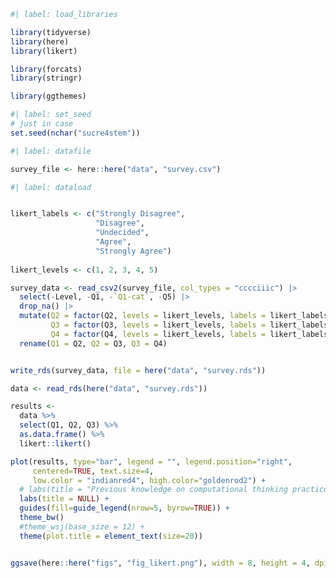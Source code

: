 ```r
#| label: load_libraries

library(tidyverse)
library(here)
library(likert)

library(forcats)
library(stringr)

library(ggthemes)

```

```r
#| label: set_seed
# just in case
set.seed(nchar("sucre4stem"))
```

```r
#| label: datafile

survey_file <- here::here("data", "survey.csv")
```

```r
#| label: dataload


likert_labels <- c("Strongly Disagree",
                   "Disagree",
                   "Undecided",
                   "Agree",
                   "Strongly Agree") 
  
likert_levels <- c(1, 2, 3, 4, 5)

survey_data <- read_csv2(survey_file, col_types = "cccciiic") |>
  select(-Level, -Q1, -`Q1-cat`, -Q5) |>
  drop_na() |>
  mutate(Q2 = factor(Q2, levels = likert_levels, labels = likert_labels),
         Q3 = factor(Q3, levels = likert_levels, labels = likert_labels),
         Q4 = factor(Q4, levels = likert_levels, labels = likert_labels)) |>
  rename(Q1 = Q2, Q2 = Q3, Q3 = Q4)


write_rds(survey_data, file = here("data", "survey.rds"))  


```

```r
data <- read_rds(here("data", "survey.rds"))


```


```r

results <- 
  data %>%
  select(Q1, Q2, Q3) %>%
  as.data.frame() %>%
  likert::likert()
```

```r
plot(results, type="bar", legend = "", legend.position="right",
     centered=TRUE, text.size=4,
     low.color = "indianred4", high.color="goldenrod2") +
  # labs(title = "Previous knowledge on computational thinking practices (N=23)") +
  labs(title = NULL) +
  guides(fill=guide_legend(nrow=5, byrow=TRUE)) +
  theme_bw()
  #theme_wsj(base_size = 12) + 
  theme(plot.title = element_text(size=20))


ggsave(here::here("figs", "fig_likert.png"), width = 8, height = 4, dpi = 300)


```

